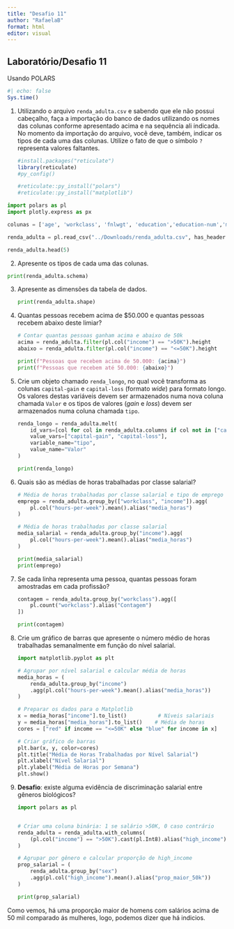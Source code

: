 ---
title: "Desafio 11"
author: "RafaelaB"
format: html
editor: visual
---

## Laboratório/Desafio 11

Usando POLARS

```{r}
#| echo: false
Sys.time()
```

1.  Utilizando o arquivo `renda_adulta.csv` e sabendo que ele não possui cabeçalho, faça a importação do banco de dados utilizando os nomes das colunas conforme apresentado acima e na sequência ali indicada. No momento da importação do arquivo, você deve, também, indicar os tipos de cada uma das colunas. Utilize o fato de que o símbolo `?` representa valores faltantes.

    ```{r}


    #install.packages("reticulate")
    library(reticulate)
    #py_config()

    #reticulate::py_install("polars")
    #reticulate::py_install("matplotlib")

    ```

```{python}
import polars as pl
import plotly.express as px

colunas = ['age', 'workclass', 'fnlwgt', 'education','education-num','marital-status','occupation', 'relationship', 'race', 'sex', 'capital-gain','capital-loss', 'hours-per-week', 'native-country', 'income']

renda_adulta = pl.read_csv("../Downloads/renda_adulta.csv", has_header = False, new_columns = colunas) 

renda_adulta.head(5)
```

2.  Apresente os tipos de cada uma das colunas.

```{python}
print(renda_adulta.schema)
```

3.  Apresente as dimensões da tabela de dados.

    ```{python}
    print(renda_adulta.shape)
    ```

4.  Quantas pessoas recebem acima de \$50.000 e quantas pessoas recebem abaixo deste limiar?

    ```{python}
    # Contar quantas pessoas ganham acima e abaixo de 50k
    acima = renda_adulta.filter(pl.col("income") == ">50K").height
    abaixo = renda_adulta.filter(pl.col("income") == "<=50K").height

    print(f"Pessoas que recebem acima de 50.000: {acima}")
    print(f"Pessoas que recebem até 50.000: {abaixo}")
    ```

5.  Crie um objeto chamado `renda_longo`, no qual você transforma as colunas `capital-gain` e `capital-loss` (formato *wide*) para formato longo. Os valores destas variáveis devem ser armazenados numa nova coluna chamada `Valor` e os tipos de valores (*gain* e *loss*) devem ser armazenados numa coluna chamada `tipo`.

    ```{python}
    renda_longo = renda_adulta.melt(
        id_vars=[col for col in renda_adulta.columns if col not in ["capital-gain", "capital-loss"]],
        value_vars=["capital-gain", "capital-loss"],
        variable_name="tipo",
        value_name="Valor"
    )

    print(renda_longo)

    ```

6.  Quais são as médias de horas trabalhadas por classe salarial?

    ```{python}
    # Média de horas trabalhadas por classe salarial e tipo de emprego
    emprego = renda_adulta.group_by(["workclass", "income"]).agg(
        pl.col("hours-per-week").mean().alias("media_horas")
    )

    # Média de horas trabalhadas por classe salarial
    media_salarial = renda_adulta.group_by("income").agg(
        pl.col("hours-per-week").mean().alias("media_horas")
    )

    print(media_salarial)
    print(emprego)
    ```

7.  Se cada linha representa uma pessoa, quantas pessoas foram amostradas em cada profissão?

    ```{python}
    contagem = renda_adulta.group_by("workclass").agg([
        pl.count("workclass").alias("Contagem")
    ])

    print(contagem)
    ```

8.  Crie um gráfico de barras que apresente o número médio de horas trabalhadas semanalmente em função do nível salarial.

    ```{python}

    import matplotlib.pyplot as plt

    # Agrupar por nível salarial e calcular média de horas
    media_horas = (
        renda_adulta.group_by("income")
        .agg(pl.col("hours-per-week").mean().alias("media_horas"))
    )

    # Preparar os dados para o Matplotlib
    x = media_horas["income"].to_list()          # Níveis salariais
    y = media_horas["media_horas"].to_list()    # Média de horas
    cores = ["red" if income == "<=50K" else "blue" for income in x]

    # Criar gráfico de barras
    plt.bar(x, y, color=cores)
    plt.title("Média de Horas Trabalhadas por Nível Salarial")
    plt.xlabel("Nível Salarial")
    plt.ylabel("Média de Horas por Semana")
    plt.show()

    ```

9.  **Desafio**: existe alguma evidência de discriminação salarial entre gêneros biológicos?

    ```{python}
    import polars as pl


    # Criar uma coluna binária: 1 se salário >50K, 0 caso contrário
    renda_adulta = renda_adulta.with_columns(
        (pl.col("income") == ">50K").cast(pl.Int8).alias("high_income")
    )

    # Agrupar por gênero e calcular proporção de high_income
    prop_salarial = (
        renda_adulta.group_by("sex")
        .agg(pl.col("high_income").mean().alias("prop_maior_50k"))
    )

    print(prop_salarial)

    ```

Como vemos, há uma proporção maior de homens com salários acima de 50 mil comparado ás mulheres, logo, podemos dizer que há indicios.
